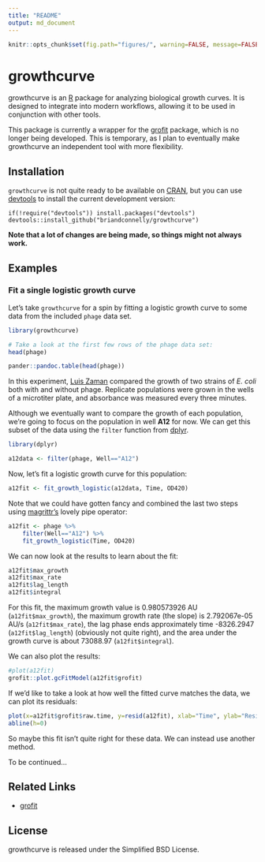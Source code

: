 ```yaml
---
title: "README"
output: md_document
---
```


```r
knitr::opts_chunk$set(fig.path="figures/", warning=FALSE, message=FALSE, error=FALSE)
``` 

# growthcurve

growthcurve is an [R](http://r-project.org) package for analyzing biological growth curves.
It is designed to integrate into modern workflows, allowing it to be used in conjunction with other tools.

This package is currently a wrapper for the [grofit](http://cran.r-project.org/web/packages/grofit/index.html) package, which is no longer being developed.
This is temporary, as I plan to eventually make growthcurve an independent tool with more flexibility.


## Installation

`growthcurve` is not quite ready to be available on [CRAN](http://cran.r-project.org), but you can use [devtools](http://cran.r-project.org/web/packages/devtools/index.html) to install the current development version:

    if(!require("devtools")) install.packages("devtools")
    devtools::install_github("briandconnelly/growthcurve")

**Note that a lot of changes are being made, so things might not always work.**


## Examples

### Fit a single logistic growth curve

Let's take `growthcurve` for a spin by fitting a logistic growth curve to some data from the included `phage` data set.

```r
library(growthcurve)

# Take a look at the first few rows of the phage data set:
head(phage)
```

```r
pander::pandoc.table(head(phage))
```

In this experiment, [Luis Zaman](http://luis.labfab.cc) compared the growth of two strains of *E. coli* both with and without phage. Replicate populations were grown in the wells of a microtiter plate, and absorbance was measured every three minutes.

Although we eventually want to compare the growth of each population, we're going to focus on the population in well **A12** for now. We can get this subset of the data using the `filter` function from [dplyr](http://cran.r-project.org/web/packages/dplyr/index.html).

```r
library(dplyr)

a12data <- filter(phage, Well=="A12")
```

Now, let's fit a logistic growth curve for this population:

```r
a12fit <- fit_growth_logistic(a12data, Time, OD420)
```

Note that we could have gotten fancy and combined the last two steps using [magrittr's](http://cran.r-project.org/web/packages/magrittr/index.html) lovely pipe operator:

```r
a12fit <- phage %>%
    filter(Well=="A12") %>%
    fit_growth_logistic(Time, OD420)
```

We can now look at the results to learn about the fit:
```r
a12fit$max_growth
a12fit$max_rate
a12fit$lag_length
a12fit$integral
```

For this fit, the maximum growth value is 0.980573926 AU (`a12fit$max_growth`), the maximum growth rate (the slope) is 2.792067e-05 AU/s (`a12fit$max_rate`), the lag phase ends approximately time -8326.2947 (`a12fit$lag_length`) (obviously not quite right), and the area under the growth curve is about 73088.97 (`a12fit$integral`).

We can also plot the results:

```r
#plot(a12fit)
grofit::plot.gcFitModel(a12fit$grofit)
```

If we'd like to take a look at how well the fitted curve matches the data, we can plot its residuals:

```r
plot(x=a12fit$grofit$raw.time, y=resid(a12fit), xlab="Time", ylab="Residuals")
abline(h=0)
```

So maybe this fit isn't quite right for these data. We can instead use another method.

To be continued...

## Related Links
* [grofit](http://cran.r-project.org/web/packages/grofit/index.html)


## License

growthcurve is released under the Simplified BSD License.
